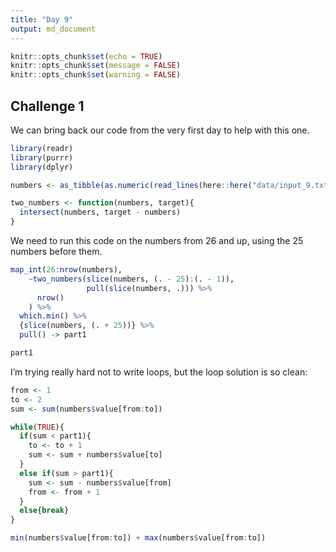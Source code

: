 ```yaml
---
title: "Day 9"
output: md_document
---
```


```r
knitr::opts_chunk$set(echo = TRUE)
knitr::opts_chunk$set(message = FALSE)
knitr::opts_chunk$set(warning = FALSE)
```

## Challenge 1

We can bring back our code from the very first day to help with this one. 

```r
library(readr)
library(purrr)
library(dplyr)

numbers <- as_tibble(as.numeric(read_lines(here::here("data/input_9.txt")))) 

two_numbers <- function(numbers, target){
  intersect(numbers, target - numbers)
}
```

We need to run this code on the numbers from 26 and up, using the 25 numbers before them. 

```r
map_int(26:nrow(numbers), 
    ~two_numbers(slice(numbers, (. - 25):(. - 1)), 
                 pull(slice(numbers, .))) %>% 
      nrow()
    ) %>% 
  which.min() %>% 
  {slice(numbers, (. + 25))} %>% 
  pull() -> part1

part1
```

I'm trying really hard not to write loops, but the loop solution is so clean:

```r
from <- 1
to <- 2
sum <- sum(numbers$value[from:to])

while(TRUE){
  if(sum < part1){
    to <- to + 1
    sum <- sum + numbers$value[to]
  }
  else if(sum > part1){
    sum <- sum - numbers$value[from]
    from <- from + 1
  }
  else{break}
}

min(numbers$value[from:to]) + max(numbers$value[from:to])
```


